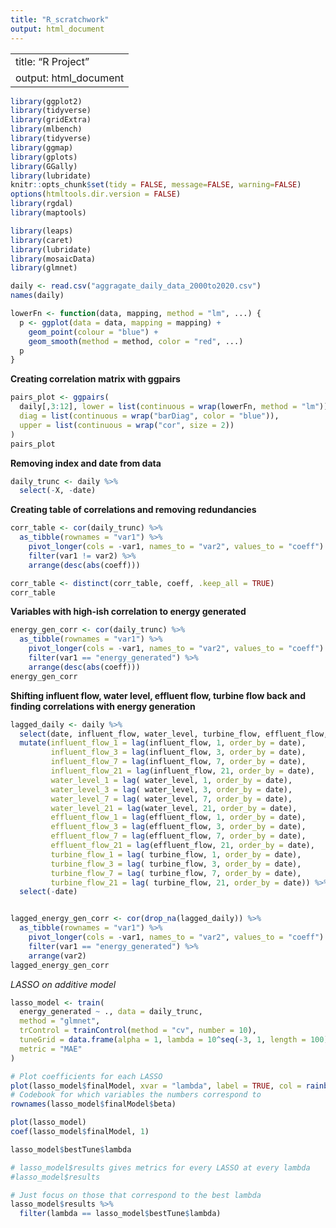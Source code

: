```yaml
---
title: "R_scratchwork"
output: html_document
---
```

---
title: "R Project"
output: html_document
---

```r
library(ggplot2)    
library(tidyverse)  
library(gridExtra)
library(mlbench)
library(tidyverse)
library(ggmap)
library(gplots)
library(GGally)
library(lubridate)
knitr::opts_chunk$set(tidy = FALSE, message=FALSE, warning=FALSE)
options(htmltools.dir.version = FALSE)
library(rgdal)
library(maptools)

library(leaps)
library(caret)
library(lubridate)
library(mosaicData)
library(glmnet)
```

```r
daily <- read.csv("aggragate_daily_data_2000to2020.csv")
names(daily)
```

```r
lowerFn <- function(data, mapping, method = "lm", ...) {
  p <- ggplot(data = data, mapping = mapping) +
    geom_point(colour = "blue") +
    geom_smooth(method = method, color = "red", ...)
  p
}
```

**Creating correlation matrix with ggpairs**
```r
pairs_plot <- ggpairs(
  daily[,3:12], lower = list(continuous = wrap(lowerFn, method = "lm")),
  diag = list(continuous = wrap("barDiag", color = "blue")),
  upper = list(continuous = wrap("cor", size = 2))
)
pairs_plot
```

**Removing index and date from data**
```r
daily_trunc <- daily %>%
  select(-X, -date)
```

**Creating table of correlations and removing redundancies**

```r
corr_table <- cor(daily_trunc) %>%
  as_tibble(rownames = "var1") %>%
    pivot_longer(cols = -var1, names_to = "var2", values_to = "coeff") %>%
    filter(var1 != var2) %>%
    arrange(desc(abs(coeff))) 

corr_table <- distinct(corr_table, coeff, .keep_all = TRUE)
corr_table
```

**Variables with high-ish correlation to energy generated**

```r
energy_gen_corr <- cor(daily_trunc) %>%
  as_tibble(rownames = "var1") %>%
    pivot_longer(cols = -var1, names_to = "var2", values_to = "coeff") %>%
    filter(var1 == "energy_generated") %>%
    arrange(desc(abs(coeff))) 
energy_gen_corr
```

**Shifting influent flow, water level, effluent flow, turbine flow back and finding correlations with energy generation**

```r
lagged_daily <- daily %>%
  select(date, influent_flow, water_level, turbine_flow, effluent_flow, energy_generated) %>%
  mutate(influent_flow_1 = lag(influent_flow, 1, order_by = date),
         influent_flow_3 = lag(influent_flow, 3, order_by = date),
         influent_flow_7 = lag(influent_flow, 7, order_by = date),
         influent_flow_21 = lag(influent_flow, 21, order_by = date),
         water_level_1 = lag( water_level, 1, order_by = date),
         water_level_3 = lag( water_level, 3, order_by = date),
         water_level_7 = lag( water_level, 7, order_by = date),
         water_level_21 = lag(water_level, 21, order_by = date),
         effluent_flow_1 = lag(effluent_flow, 1, order_by = date),
         effluent_flow_3 = lag(effluent_flow, 3, order_by = date),
         effluent_flow_7 = lag(effluent_flow, 7, order_by = date),
         effluent_flow_21 = lag(effluent_flow, 21, order_by = date),
         turbine_flow_1 = lag( turbine_flow, 1, order_by = date),
         turbine_flow_3 = lag( turbine_flow, 3, order_by = date),
         turbine_flow_7 = lag( turbine_flow, 7, order_by = date),
         turbine_flow_21 = lag( turbine_flow, 21, order_by = date)) %>%
  select(-date)


lagged_energy_gen_corr <- cor(drop_na(lagged_daily)) %>%
  as_tibble(rownames = "var1") %>%
    pivot_longer(cols = -var1, names_to = "var2", values_to = "coeff") %>%
    filter(var1 == "energy_generated") %>%
    arrange(var2) 
lagged_energy_gen_corr

```

*LASSO on additive model*
```r
lasso_model <- train(
  energy_generated ~ ., data = daily_trunc,
  method = "glmnet",
  trControl = trainControl(method = "cv", number = 10),
  tuneGrid = data.frame(alpha = 1, lambda = 10^seq(-3, 1, length = 100)),
  metric = "MAE"
)
```

```r
# Plot coefficients for each LASSO
plot(lasso_model$finalModel, xvar = "lambda", label = TRUE, col = rainbow(11))
# Codebook for which variables the numbers correspond to
rownames(lasso_model$finalModel$beta)
```
```r
plot(lasso_model)
coef(lasso_model$finalModel, 1)
```
```r

lasso_model$bestTune$lambda
```
```r

# lasso_model$results gives metrics for every LASSO at every lambda
#lasso_model$results

# Just focus on those that correspond to the best lambda
lasso_model$results %>% 
  filter(lambda == lasso_model$bestTune$lambda)
```